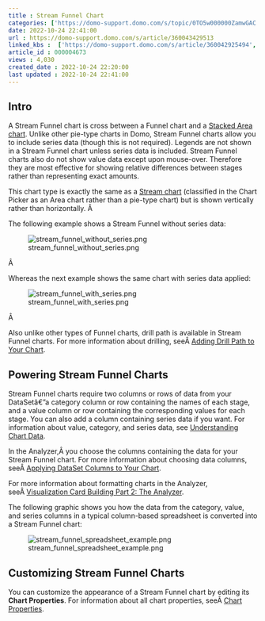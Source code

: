 ```yaml
---
title : Stream Funnel Chart
categories: ['https://domo-support.domo.com/s/topic/0TO5w000000ZamwGAC']
date: 2022-10-24 22:41:00
url : https://domo-support.domo.com/s/article/360043429513
linked_kbs :  ['https://domo-support.domo.com/s/article/360042925494', 'https://domo-support.domo.com/s/article/360043428033', 'https://domo-support.domo.com/s/knowledge-base', 'https://domo-support.domo.com/s/article/360043428713', 'https://domo-support.domo.com/s/article/360043429953', 'https://domo-support.domo.com/s/article/360042924094', 'https://domo-support.domo.com/s/article/360043428693', 'https://domo-support.domo.com/s/article/360043429933', 'https://domo-support.domo.com/s/article/360043429693', 'https://domo-support.domo.com/s/article/360043429513', 'https://domo-support.domo.com/s/topic/0TO5w000000ZamwGAC', 'https://domo-support.domo.com/s/article/360043429533', 'https://domo-support.domo.com/s/article/360043429913']
article_id : 000004673
views : 4,030
created_date : 2022-10-24 22:20:00
last updated : 2022-10-24 22:41:00
---
```




Intro
-----


A Stream Funnel chart is cross between a Funnel chart and a [Stacked Area chart](..\stacked_area_chart\index.html "Stacked Area Graph"). Unlike other pie-type charts in Domo, Stream Funnel charts allow you to include series data (though this is not required). Legends are not shown in a Stream Funnel chart unless series data is included. Stream Funnel charts also do not show value data except upon mouse-over. Therefore they are most effective for showing relative differences between stages rather than representing exact amounts.


This chart type is exactly the same as a [Stream chart](..\stream_chart\index.html "Stream Graph") (classified in the Chart Picker as an Area chart rather than a pie-type chart) but is shown vertically rather than horizontally. Â 


The following example shows a Stream Funnel without series data:


![stream_funnel_without_series.png](stream_funnel_without_series.png)


Â 


Whereas the next example shows the same chart with series data applied:


![stream_funnel_with_series.png](stream_funnel_with_series.png)


Â 


Also unlike other types of Funnel charts, drill path is available in Stream Funnel charts. For more information about drilling, seeÂ [Adding Drill Path to Your Chart](..\adding_a_drill_path_to_your_chart\index.html "Adding Drill Path to Your Chart").


Powering Stream Funnel Charts
-----------------------------


Stream Funnel charts require two columns or rows of data from your DataSetâ€”a category column or row containing the names of each stage, and a value column or row containing the corresponding values for each stage. You can also add a column containing series data if you want. For information about value, category, and series data, see [Understanding Chart Data](..\understanding_chart_data\index.html "Understanding Chart Data").


In the Analyzer,Â you choose the columns containing the data for your Stream Funnel chart. For more information about choosing data columns, seeÂ [Applying DataSet Columns to Your Chart](..\applying_dataset_columns_to_your_chart\index.html "Applying DataSet Columns to Your Chart").


For more information about formatting charts in the Analyzer, seeÂ [Visualization Card Building Part 2: The Analyzer](..\..\category\analyzer\index.html "KPI Card Building Part 2: The Analyzer").


The following graphic shows you how the data from the category, value, and series columns in a typical column-based spreadsheet is converted into a Stream Funnel chart:


![stream_funnel_spreadsheet_example.png](stream_funnel_spreadsheet_example.png)


Customizing Stream Funnel Charts
--------------------------------


You can customize the appearance of a Stream Funnel chart by editing its **Chart Properties**. For information about all chart properties, seeÂ [Chart Properties](..\..\category\chart_properties\index.html "Chart Properties").